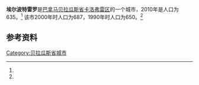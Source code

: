 {{Infobox settlement
|name                   = 埃尔波特雷罗
|native_name            = 
|settlement_type        = [[市_(巴拿马)|市]]
|image_skyline          = 
|image_caption          = 
|image_alt              = 
|pushpin_map            =
|coordinates_display    = inline,title
|coordinates_region     = PA
|subdivision_type       = 国家
|subdivision_name       = {{flag|Panama}}
|subdivision_type1      = [[巴拿马行政区划|省份]]
|subdivision_name1      = [[贝拉瓜斯省|贝拉瓜斯省]]
|subdivision_type2      = [[区_(巴拿马)|区]]
|subdivision_name2      = [[卡洛弗雷区|卡洛弗雷区]]
|leader_title           = 
|leader_name            = 
|established_title      = 设立时间
|established_date       = 
|area_land_km2          = 42.7
|area_footnotes         = <ref name=inec>[http://www.contraloria.gob.pa/inec/archivos/P3601Cuadro11.xls {{Wayback|url=http://www.contraloria.gob.pa/inec/archivos/P3601Cuadro11.xls |date=20160304030354 }} "Cuadro 11 (Superficie, población y densidad de población en la República...)" [Table 11 (Area, population, and population density in the Republic...)<nowiki>]</nowiki>] (.xls). In {{cite web|title=Resultados Finales Básicos|trans-title=Basic Final Results|url=https://www.contraloria.gob.pa/inec/publicaciones/Publicaciones.aspx?ID_SUBCATEGORIA=59&ID_PUBLICACION=360&ID_IDIOMA=1&ID_CATEGORIA=13|publisher=[[巴拿马国家统计及普查局|巴拿马国家统计及普查局]]|accessdate=May 26, 2015|language=es|archive-date=2015-07-10|archive-url=https://web.archive.org/web/20150710070123/http://www.contraloria.gob.pa/inec/Publicaciones/Publicaciones.aspx?ID_SUBCATEGORIA=59&ID_PUBLICACION=360&ID_IDIOMA=1&ID_CATEGORIA=13|dead-url=no}}</ref>
|population_as_of       = 2010
|population_total       = 635
|population_footnotes   = <ref name=inec/>
|population_density_km2 = 14.9
|population_note        = 人口密度数据由计算得出
|timezone1              = [[北美东部时区|东部时区]]
|utc_offset1            = −5
|latd                   = 
|latm                   = 
|lats                   = 
|latNS                  = 
|longd                  = 
|longm                  = 
|longs                  = 
|longEW                 = }}

'''埃尔波特雷罗'''是[[巴拿马|巴拿马]][[贝拉瓜斯省|贝拉瓜斯省]][[卡洛弗雷区|卡洛弗雷区]]的一个城市，2010年是人口为635。<ref name=inec/> 该市2000年时人口为687，1990年时人口为650。<ref name=inec/>

==参考资料==
{{reflist}}

{{Panama-geo-stub}}
{{Veraguas Province}}

{{coord|8.3667|N|80.8167|W|display=title}}

[[Category:贝拉瓜斯省城市|Category:贝拉瓜斯省城市]]